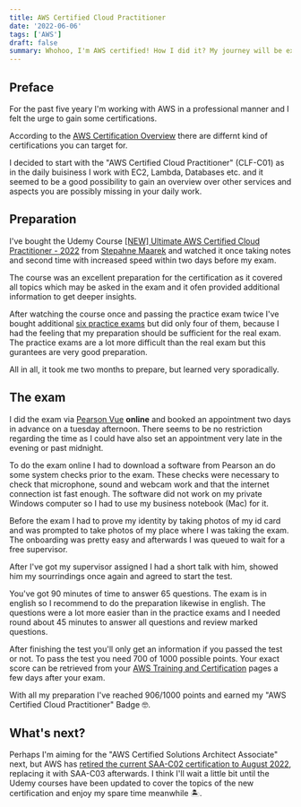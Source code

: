 ```yaml
---
title: AWS Certified Cloud Practitioner
date: '2022-06-06'
tags: ['AWS']
draft: false
summary: Whohoo, I'm AWS certified! How I did it? My journey will be explained in this article ...
---
```


## Preface

For the past five yeary I'm working with AWS in a professional manner and I felt the urge to gain some certifications.

According to the [AWS Certification Overview](https://aws.amazon.com/de/certification/?nc2=sb_ce_co) there are differnt kind of certifications you can target for.

I decided to start with the "AWS Certified Cloud Practitioner" (CLF-C01) as in the daily buisiness I work with EC2, Lambda, Databases etc. and it seemed to be a good possibility
to gain an overview over other services and aspects you are possibly missing in your daily work.

## Preparation

I've bought the Udemy Course [[NEW] Ultimate AWS Certified Cloud Practitioner - 2022](https://www.udemy.com/course/aws-certified-cloud-practitioner-new/) from [Stepahne Maarek](https://www.udemy.com/user/stephane-maarek/)
and watched it once taking notes and second time with increased speed within two days before my exam.

The course was an excellent preparation for the certification as it covered all topics which may be asked in the exam and it ofen provided additional information to get deeper insights.

After watching the course once and passing the practice exam twice I've bought additional [six practice exams](https://www.udemy.com/course/practice-exams-aws-certified-cloud-practitioner/)
but did only four of them, because I had the feeling that my preparation should be sufficient for the real exam.
The practice exams are a lot more difficult than the real exam but this gurantees are very good preparation.

All in all, it took me two months to prepare, but learned very sporadically.

## The exam

I did the exam via [Pearson Vue](https://home.pearsonvue.com/Test-takers/OnVUE-online-proctoring.aspx) **online** and booked an appointment two days in advance on a tuesday afternoon.
There seems to be no restriction regarding the time as I could have also set an appointment very late in the evening or past midnight.

To do the exam online I had to download a software from Pearson an do some system checks prior to the exam. These checks were necessary to check that microphone, sound and webcam work and that the internet connection ist fast enough.
The software did not work on my private Windows computer so I had to use my business notebook (Mac) for it.

Before the exam I had to prove my identity by taking photos of my id card and was prompted to take photos of my place where I was taking the exam.
The onboarding was pretty easy and afterwards I was queued to wait for a free supervisor.

After I've got my supervisor assigned I had a short talk with him, showed him my sourrindings once again and agreed to start the test.

You've got 90 minutes of time to answer 65 questions. The exam is in english so I recommend to do the preparation likewise in english. The questions were a lot more easier than in the practice exams and I needed round about 45 minutes to answer all questions and review marked questions.

After finishing the test you'll only get an information if you passed the test or not. To pass the test you need 700 of 1000 possible points. Your exact score can be retrieved from your [AWS Training and Certification](https://www.aws.training/certification) pages a few days after your exam.

With all my preparation I've reached 906/1000 points and earned my "AWS Certified Cloud Practitioner" Badge 🤓.

<CredlyBadge
  badgeId="e8204287-036f-4521-92f7-3651df07b428"
  badgeImgSrc="/static/images/aws-certified-cloud-practitioner.png"
  width="200"
  height="200"
/>

## What's next?

Perhaps I'm aiming for the "AWS Certified Solutions Architect Associate" next, but AWS has [retired the current SAA-C02 certification to August 2022](https://carlarjenkins.medium.com/breaking-news-aws-solutions-architect-associate-saa-c02-retires-august-29-2022-313595e75c20), replacing it with SAA-C03 afterwards.
I think I'll wait a little bit until the Udemy courses have been updated to cover the topics of the new certification and enjoy my spare time meanwhile 🏝️.
